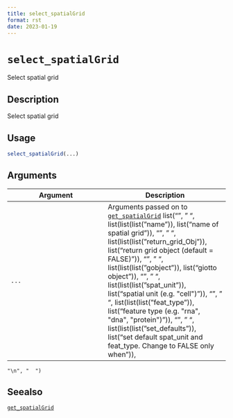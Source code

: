 ```yaml
--- 
title: select_spatialGrid 
format: rst 
date: 2023-01-19 
--- 
```

# `select_spatialGrid`

Select spatial grid


## Description

Select spatial grid


## Usage

```r
select_spatialGrid(...)
```


## Arguments

Argument      |Description
------------- |----------------
`...`     |      Arguments passed on to [`get_spatialGrid`](#getspatialgrid)   list("\n", "    ", list(list(list("name")), list("name of spatial grid")), "\n", "    ", list(list(list("return_grid_Obj")), list("return grid object (default = FALSE)")), "\n", "    ", list(list(list("gobject")), list("giotto object")), "\n", "    ", list(list(list("spat_unit")), list("spatial unit (e.g. \"cell\")")), "\n", "    ", list(list(list("feat_type")), list("feature type (e.g. \"rna\", \"dna\", \"protein\")")), "\n", "    ", list(list(list("set_defaults")), list("set default spat_unit and feat_type. Change to FALSE only when")), 
    "\n", "  ")


## Seealso

[`get_spatialGrid`](#getspatialgrid)


